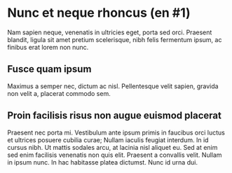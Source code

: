 
# Nunc et neque rhoncus (en #1)

Nam sapien neque, venenatis in ultricies eget, porta sed orci. Praesent blandit, ligula sit amet pretium scelerisque, nibh felis fermentum ipsum, ac finibus erat lorem non nunc.

## Fusce quam ipsum

Maximus a semper nec, dictum ac nisl. Pellentesque velit sapien, gravida non velit a, placerat commodo sem.

## Proin facilisis risus non augue euismod placerat

Praesent nec porta mi. Vestibulum ante ipsum primis in faucibus orci luctus et ultrices posuere cubilia curae; Nullam iaculis feugiat interdum. In id cursus nibh. Ut mattis sodales arcu, at lacinia nisl aliquet eu. Sed at enim sed enim facilisis venenatis non quis elit. Praesent a convallis velit. Nullam in ipsum nunc. In hac habitasse platea dictumst. Nunc id urna dui. 
